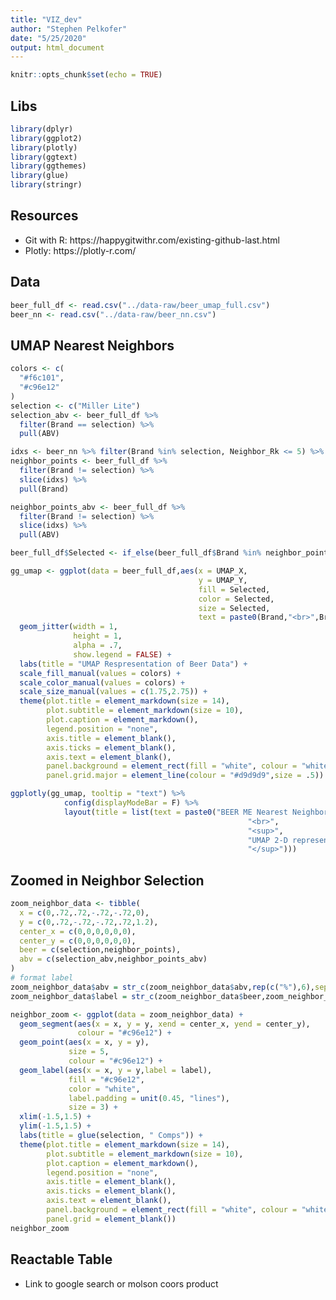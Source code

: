```yaml
---
title: "VIZ_dev"
author: "Stephen Pelkofer"
date: "5/25/2020"
output: html_document
---
```


```r
knitr::opts_chunk$set(echo = TRUE)
```

## Libs

```r
library(dplyr)
library(ggplot2)
library(plotly)
library(ggtext)
library(ggthemes)
library(glue)
library(stringr)
```


## Resources

* Git with R: https://happygitwithr.com/existing-github-last.html
* Plotly: https://plotly-r.com/

## Data

```r
beer_full_df <- read.csv("../data-raw/beer_umap_full.csv")
beer_nn <- read.csv("../data-raw/beer_nn.csv")
```

## UMAP Nearest Neighbors

```r
colors <- c(
  "#f6c101",
  "#c96e12"
)
selection <- c("Miller Lite")
selection_abv <- beer_full_df %>%
  filter(Brand == selection) %>%
  pull(ABV)

idxs <- beer_nn %>% filter(Brand %in% selection, Neighbor_Rk <= 5) %>% pull(Neighbor_Idx)
neighbor_points <- beer_full_df %>%
  filter(Brand != selection) %>%
  slice(idxs) %>%
  pull(Brand)

neighbor_points_abv <- beer_full_df %>%
  filter(Brand != selection) %>%
  slice(idxs) %>%
  pull(ABV)

beer_full_df$Selected <- if_else(beer_full_df$Brand %in% neighbor_points,"Y","N")

gg_umap <- ggplot(data = beer_full_df,aes(x = UMAP_X,
                                          y = UMAP_Y,
                                          fill = Selected,
                                          color = Selected,
                                          size = Selected,
                                          text = paste0(Brand,"<br>",Brand_Style,"<br>","ABV: ",ABV))) +
  geom_jitter(width = 1,
              height = 1,
              alpha = .7,
              show.legend = FALSE) +
  labs(title = "UMAP Respresentation of Beer Data") +
  scale_fill_manual(values = colors) +
  scale_color_manual(values = colors) +
  scale_size_manual(values = c(1.75,2.75)) +
  theme(plot.title = element_markdown(size = 14),
        plot.subtitle = element_markdown(size = 10),
        plot.caption = element_markdown(),
        legend.position = "none",
        axis.title = element_blank(),
        axis.ticks = element_blank(),
        axis.text = element_blank(),
        panel.background = element_rect(fill = "white", colour = "white"),
        panel.grid.major = element_line(colour = "#d9d9d9",size = .5))

ggplotly(gg_umap, tooltip = "text") %>%
            config(displayModeBar = F) %>%
            layout(title = list(text = paste0("BEER ME Nearest Neighbors",
                                                     "<br>",
                                                     "<sup>",
                                                     "UMAP 2-D representation of beer ingreidents",
                                                     "</sup>")))
```


## Zoomed in Neighbor Selection

```r
zoom_neighbor_data <- tibble(
  x = c(0,.72,.72,-.72,-.72,0),
  y = c(0,.72,-.72,-.72,.72,1.2),
  center_x = c(0,0,0,0,0,0),
  center_y = c(0,0,0,0,0,0),
  beer = c(selection,neighbor_points),
  abv = c(selection_abv,neighbor_points_abv)
)
# format label
zoom_neighbor_data$abv = str_c(zoom_neighbor_data$abv,rep(c("%"),6),sep = "")
zoom_neighbor_data$label = str_c(zoom_neighbor_data$beer,zoom_neighbor_data$abv,sep = "\nABV: ")

neighbor_zoom <- ggplot(data = zoom_neighbor_data) +
  geom_segment(aes(x = x, y = y, xend = center_x, yend = center_y),
               colour = "#c96e12") +
  geom_point(aes(x = x, y = y),
             size = 5,
             colour = "#c96e12") +
  geom_label(aes(x = x, y = y,label = label),
             fill = "#c96e12",
             color = "white",
             label.padding = unit(0.45, "lines"),
             size = 3) +
  xlim(-1.5,1.5) +
  ylim(-1.5,1.5) +
  labs(title = glue(selection, " Comps")) +
  theme(plot.title = element_markdown(size = 14),
        plot.subtitle = element_markdown(size = 10),
        plot.caption = element_markdown(),
        legend.position = "none",
        axis.title = element_blank(),
        axis.ticks = element_blank(),
        axis.text = element_blank(),
        panel.background = element_rect(fill = "white", colour = "white"),
        panel.grid = element_blank())
neighbor_zoom
```



## Reactable Table
- Link to google search or molson coors product

